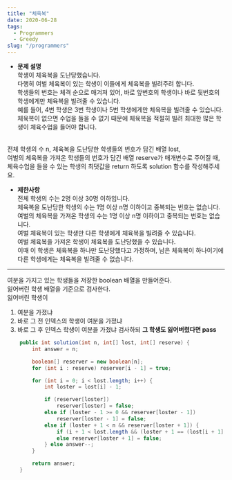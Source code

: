 ```yaml
---
title: "체육복"
date: 2020-06-28
tags:
  - Programmers
  - Greedy
slug: "/programmers"
---
```



- __문제 설명__  <br/>
학생이 체육복을 도난당했습니다. <br/>
다행히 여벌 체육복이 있는 학생이 이들에게 체육복을 빌려주려 합니다. <br/>
학생들의 번호는 체격 순으로 매겨져 있어, 바로 앞번호의 학생이나 바로 뒷번호의 학생에게만 체육복을 빌려줄 수 있습니다. <br/>
예를 들어, 4번 학생은 3번 학생이나 5번 학생에게만 체육복을 빌려줄 수 있습니다. <br/>
체육복이 없으면 수업을 들을 수 없기 때문에 체육복을 적절히 빌려 최대한 많은 학생이 체육수업을 들어야 합니다. <br/>
<br/>
전체 학생의 수 n, 체육복을 도난당한 학생들의 번호가 담긴 배열 lost,<br/>
여벌의 체육복을 가져온 학생들의 번호가 담긴 배열 reserve가 매개변수로 주어질 때,<br/>
체육수업을 들을 수 있는 학생의 최댓값을 return 하도록 solution 함수를 작성해주세요.<br/>

- __제한사항__ <br/>
전체 학생의 수는 2명 이상 30명 이하입니다. <br/>
체육복을 도난당한 학생의 수는 1명 이상 n명 이하이고 중복되는 번호는 없습니다. <br/>
여벌의 체육복을 가져온 학생의 수는 1명 이상 n명 이하이고 중복되는 번호는 없습니다. <br/>
여벌 체육복이 있는 학생만 다른 학생에게 체육복을 빌려줄 수 있습니다. <br/>
여벌 체육복을 가져온 학생이 체육복을 도난당했을 수 있습니다. <br/>
이때 이 학생은 체육복을 하나만 도난당했다고 가정하며, 남은 체육복이 하나이기에 다른 학생에게는 체육복을 빌려줄 수 없습니다.

---------------------------

여분을 가지고 있는 학생들을 저장한 boolean 배열을 만들어준다. <br/>
잃어버린 학생 배열을 기준으로 검사한다. <br/>
잃어버린 학생이 <br/>
1. 여분을 가졌냐 <br/>
2. 바로 그 전 인덱스의 학생이 여분을 가졌냐 <br/>
3. 바로 그 후 인덱스 학생이 여분을 가졌냐 검사하되 **그 학생도 잃어버렸다면 pass**<br/>

```java \\{14,15-16}
    public int solution(int n, int[] lost, int[] reserve) {
        int answer = n;

        boolean[] reserver = new boolean[n];
        for (int i : reserve) reserver[i - 1] = true;

        for (int i = 0; i < lost.length; i++) {
            int loster = lost[i] - 1;

            if (reserver[loster])
                reserver[loster] = false;
            else if (loster - 1 >= 0 && reserver[loster - 1])
                reserver[loster - 1] = false;
            else if (loster + 1 < n && reserver[loster + 1]) {
                if (i + 1 < lost.length && (loster + 1 == (lost[i + 1] - 1))) answer--;
                else reserver[loster + 1] = false;
            } else answer--;
        }

        return answer;
    }
```
